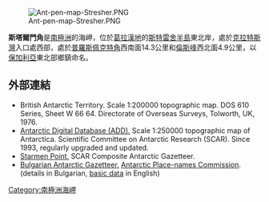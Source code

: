 {{unreferenced|time=2013-10-27T05:34:52+00:00}}
[[Image:Ant-pen-map-Stresher.PNG|thumb]]

'''斯塔爾門角'''是[[南極洲|南極洲]]的海岬，位於[[葛拉漢地|葛拉漢地]]的[[斯特雷舍半島|斯特雷舍半島]]東北岸，處於[[克拉特斯灣|克拉特斯灣]]入口處西部，處於[[普羅斯佩克特角|普羅斯佩克特角]]西南面14.3公里和[[倫斯峰|倫斯峰]]西北面4.9公里，以[[保加利亞|保加利亞]]東北部鄉鎮命名。

==外部連結==
* British Antarctic Territory.  Scale 1:200000 topographic map. DOS 610 Series, Sheet W 66 64.  Directorate of Overseas Surveys, Tolworth, UK, 1976.
* [http://www.add.scar.org Antarctic Digital Database (ADD).] {{Wayback|url=http://www.add.scar.org/ |date=20170305000653 }} Scale 1:250000 topographic map of Antarctica. Scientific Committee on Antarctic Research (SCAR). Since 1993, regularly upgraded and updated.
* [https://data.aad.gov.au/aadc/gaz/scar/display_name.cfm?gaz_id=137691 Starmen Point.] {{Wayback|url=https://data.aad.gov.au/aadc/gaz/scar/display_name.cfm?gaz_id=137691 |date=20170922101216 }} SCAR Composite Antarctic Gazetteer.
* [http://apcbg.org/gazet-bg.doc Bulgarian Antarctic Gazetteer.] {{Wayback|url=http://apcbg.org/gazet-bg.doc |date=20160206203828 }} [[Antarctic_Place-names_Commission|Antarctic Place-names Commission]]. (details in Bulgarian, [http://apcbg.org/gazet.htm basic data] {{Wayback|url=http://apcbg.org/gazet.htm |date=20160304071225 }} in English)

{{DEFAULTSORT:Starmen Point}}
[[Category:南極洲海岬|Category:南極洲海岬]]


{{GrahamCoast-geo-stub}}